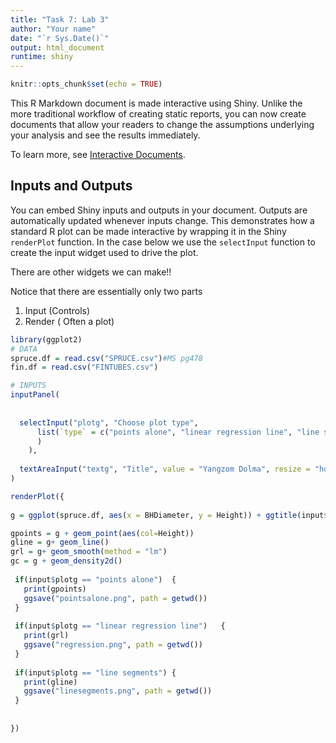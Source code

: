 ```yaml
---
title: "Task 7: Lab 3"
author: "Your name"
date: "`r Sys.Date()`"
output: html_document
runtime: shiny
---
```


```r
knitr::opts_chunk$set(echo = TRUE)
```

This R Markdown document is made interactive using Shiny. Unlike the more traditional workflow of creating static reports, you can now create documents that allow your readers to change the assumptions underlying your analysis and see the results immediately. 

To learn more, see [Interactive Documents](http://rmarkdown.rstudio.com/authoring_shiny.html).

## Inputs and Outputs

You can embed Shiny inputs and outputs in your document. Outputs are automatically updated whenever inputs change.  This demonstrates how a standard R plot can be made interactive by wrapping it in the Shiny `renderPlot` function. In the case below we use the `selectInput` function to create the input widget used to drive the plot.

There are other widgets we can make!!

Notice that there are essentially only two parts

 1. Input (Controls)
 2. Render ( Often a plot)

```r
library(ggplot2)
# DATA
spruce.df = read.csv("SPRUCE.csv")#MS pg478
fin.df = read.csv("FINTUBES.csv")

# INPUTS
inputPanel(
  
  
  selectInput("plotg", "Choose plot type",
      list(`type` = c("points alone", "linear regression line", "line segments")
      )
    ),
  
  textAreaInput("textg", "Title", value = "Yangzom Dolma", resize = "horizontal")
)

renderPlot({
  
g = ggplot(spruce.df, aes(x = BHDiameter, y = Height)) + ggtitle(input$textg) + coord_cartesian(ylim = c(0, 1.2*max(spruce.df$Height)), xlim = c(0, 1.2*max(spruce.df$BHDiameter)))

gpoints = g + geom_point(aes(col=Height))
gline = g+ geom_line()
grl = g+ geom_smooth(method = "lm")
gc = g + geom_density2d()
  
 if(input$plotg == "points alone")  {
   print(gpoints)
   ggsave("pointsalone.png", path = getwd())
 }
 
 if(input$plotg == "linear regression line")   {
   print(grl)
   ggsave("regression.png", path = getwd())
 }
 
 if(input$plotg == "line segments") {
   print(gline)
   ggsave("linesegments.png", path = getwd())
 }
 
   
})
```

